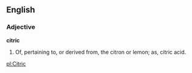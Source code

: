 ==English==

===Adjective===

'''citric'''

#Of, pertaining to, or derived from, the citron or lemon; as, citric acid.

[[pl:Citric]]
